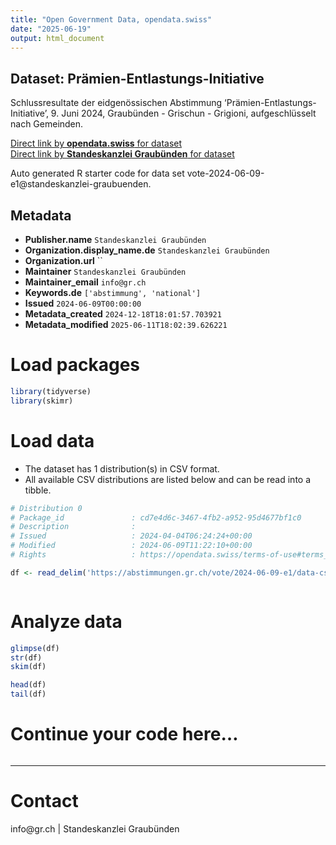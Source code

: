 ```yaml
---
title: "Open Government Data, opendata.swiss"
date: "2025-06-19"
output: html_document
---
```


## Dataset: Prämien-Entlastungs-Initiative

Schlussresultate der eidgenössischen Abstimmung 'Prämien-Entlastungs-Initiative', 9. Juni 2024, Graubünden - Grischun - Grigioni, aufgeschlüsselt nach Gemeinden.

[Direct link by **opendata.swiss** for dataset](https://opendata.swiss/de/dataset/pramien-entlastungs-initiative)<br>
[Direct link by **Standeskanzlei Graubünden** for dataset](https://abstimmungen.gr.ch/vote/2024-06-09-e1/data)

Auto generated R starter code for data set vote-2024-06-09-e1@standeskanzlei-graubuenden.

## Metadata

- **Publisher.name** `Standeskanzlei Graubünden`
- **Organization.display_name.de** `Standeskanzlei Graubünden`
- **Organization.url** ``
- **Maintainer** `Standeskanzlei Graubünden`
- **Maintainer_email** `info@gr.ch`
- **Keywords.de** `['abstimmung', 'national']`
- **Issued** `2024-06-09T00:00:00`
- **Metadata_created** `2024-12-18T18:01:57.703921`
- **Metadata_modified** `2025-06-11T18:02:39.626221`


# Load packages

```r

library(tidyverse)
library(skimr)

```

# Load data

-   The dataset has 1 distribution(s) in CSV format.
-   All available CSV distributions are listed below and can be read into a tibble.

```r

# Distribution 0
# Package_id               : cd7e4d6c-3467-4fb2-a952-95d4677bf1c0
# Description              : 
# Issued                   : 2024-04-04T06:24:24+00:00
# Modified                 : 2024-06-09T11:22:10+00:00
# Rights                   : https://opendata.swiss/terms-of-use#terms_by

df <- read_delim('https://abstimmungen.gr.ch/vote/2024-06-09-e1/data-csv')



```

# Analyze data

```r

glimpse(df)
str(df)
skim(df)

head(df)
tail(df)

```

# Continue your code here...

```r

```

------------------------------------------------------------------------

# Contact

info@gr.ch | Standeskanzlei Graubünden
